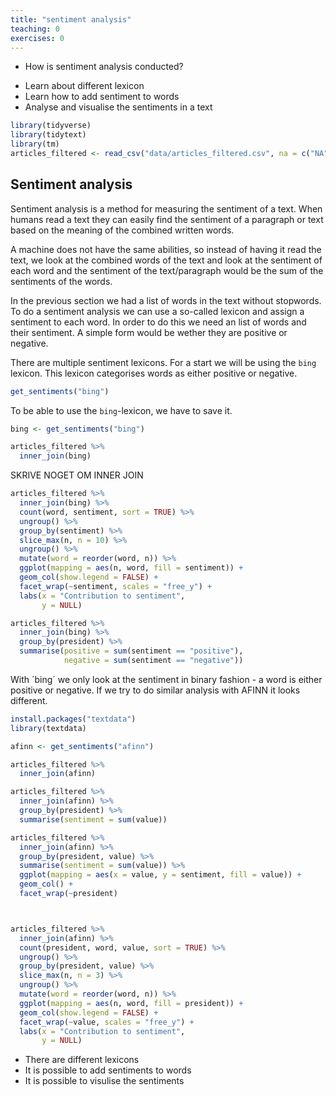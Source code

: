```yaml
---
title: "sentiment analysis"
teaching: 0
exercises: 0
---
```


:::::::::::::::::::::::::::::::::::::: questions 

- How is sentiment analysis conducted?

::::::::::::::::::::::::::::::::::::::::::::::::

::::::::::::::::::::::::::::::::::::: objectives

- Learn about different lexicon
- Learn how to add sentiment to words
- Analyse and visualise the sentiments in a text


::::::::::::::::::::::::::::::::::::::::::::::::

```r
library(tidyverse)
library(tidytext)
library(tm)
articles_filtered <- read_csv("data/articles_filtered.csv", na = c("NA", "NULL", ""))
```

## Sentiment analysis
Sentiment analysis is a method for measuring the sentiment of a text. When humans read a text they can easily find the sentiment of a paragraph or text based on the meaning of the combined written words.

A machine does not have the same abilities, so instead of having it read the text, we look at the combined words of the text and look at the sentiment of each word and the sentiment of the text/paragraph would be the sum of the sentiments of the words.

In the previous section we had a list of words in the text without stopwords. To do a sentiment analysis we can use a so-called lexicon and assign a sentiment to each word. In order to do this we need an list of words and their sentiment. A simple form would be wether they are positive or negative.

There are multiple sentiment lexicons. For a start we will be using the `bing` lexicon. This lexicon categorises words as either positive or negative.


```r
get_sentiments("bing")
```

To be able to use the `bing`-lexicon, we have to save it.

```r
bing <- get_sentiments("bing")
```


```r
articles_filtered %>% 
  inner_join(bing) 
```

SKRIVE NOGET OM INNER JOIN

```r
articles_filtered %>% 
  inner_join(bing) %>% 
  count(word, sentiment, sort = TRUE) %>% 
  ungroup() %>% 
  group_by(sentiment) %>% 
  slice_max(n, n = 10) %>% 
  ungroup() %>% 
  mutate(word = reorder(word, n)) %>% 
  ggplot(mapping = aes(n, word, fill = sentiment)) +
  geom_col(show.legend = FALSE) +
  facet_wrap(~sentiment, scales = "free_y") +
  labs(x = "Contribution to sentiment", 
       y = NULL)

```




```r
articles_filtered %>%
  inner_join(bing) %>% 
  group_by(president) %>% 
  summarise(positive = sum(sentiment == "positive"),
            negative = sum(sentiment == "negative")) 
```
With ´bing´ we only look at the sentiment in binary fashion - a word is either positive or negative. If we try to do similar analysis with AFINN it looks different.

```r
install.packages("textdata")
library(textdata)
```





```r
afinn <- get_sentiments("afinn")
```


```r
articles_filtered %>% 
  inner_join(afinn) 
```

```r
articles_filtered %>%
  inner_join(afinn) %>% 
  group_by(president) %>% 
  summarise(sentiment = sum(value))
```



```r
articles_filtered %>%
  inner_join(afinn) %>% 
  group_by(president, value) %>% 
  summarise(sentiment = sum(value)) %>% 
  ggplot(mapping = aes(x = value, y = sentiment, fill = value)) +
  geom_col() + 
  facet_wrap(~president)




```

```r
articles_filtered %>% 
  inner_join(afinn) %>% 
  count(president, word, value, sort = TRUE) %>% 
  ungroup() %>% 
  group_by(president, value) %>% 
  slice_max(n, n = 3) %>% 
  ungroup() %>% 
  mutate(word = reorder(word, n)) %>% 
  ggplot(mapping = aes(n, word, fill = president)) +
  geom_col(show.legend = FALSE) +
  facet_wrap(~value, scales = "free_y") +
  labs(x = "Contribution to sentiment", 
       y = NULL)
```




::::::::::::::::::::::::::::::::::::: keypoints 

- There are different lexicons
- It is possible to add sentiments to words
- It is possible to visulise the sentiments

::::::::::::::::::::::::::::::::::::::::::::::::
